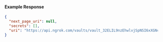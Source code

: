 
#### Example Response

```json
{
  "next_page_uri": null,
  "secrets": [],
  "uri": "https://api.ngrok.com/vaults/vault_32ELIL9nzEhwlvjSpNSI6xXGNcE/secrets"
}
```
